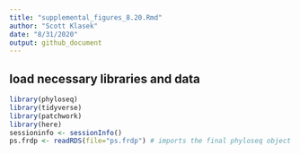 ```yaml
---
title: "supplemental_figures_8.20.Rmd"
author: "Scott Klasek"
date: "8/31/2020"
output: github_document
---
```


## load necessary libraries and data
```r
library(phyloseq)
library(tidyverse)
library(patchwork)
library(here)
sessioninfo <- sessionInfo()
ps.frdp <- readRDS(file="ps.frdp") # imports the final phyloseq object
```

```r

```

